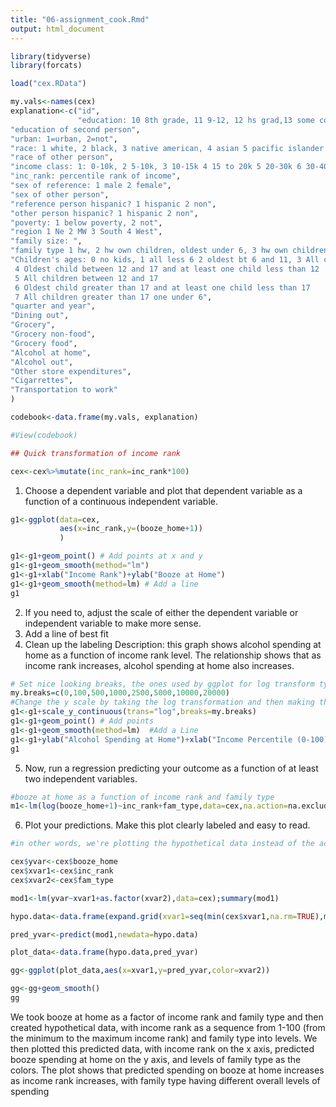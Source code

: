 ```yaml
---
title: "06-assignment_cook.Rmd"
output: html_document
---
```


```r

library(tidyverse)
library(forcats)

load("cex.RData")

my.vals<-names(cex)
explanation<-c("id",
               "education: 10 8th grade, 11 9-12, 12 hs grad,13 some college, 14 assoc, 15 bach 16 masters, 17 prof",
"education of second person",
"urban: 1=urban, 2=not",
"race: 1 white, 2 black, 3 native american, 4 asian 5 pacific islander 6 multi",
"race of other person",
"income class: 1: 0-10k, 2 5-10k, 3 10-15k 4 15 to 20k 5 20-30k 6 30-40k 7 40-50k 8 50-70k 9 70k+",
"inc_rank: percentile rank of income",
"sex of reference: 1 male 2 female",
"sex of other person",
"reference person hispanic? 1 hispanic 2 non",
"other person hispanic? 1 hispanic 2 non",
"poverty: 1 below poverty, 2 not",
"region 1 Ne 2 MW 3 South 4 West",
"family size: ",
"family type 1 hw, 2 hw own children, oldest under 6, 3 hw own children oldest 6-17, 4 hw own children oldest over 17, 5 all other hws, 6 one parent male, kids under 18, 7 one parent female, kids under 18, 8 single, 9 other ",
"Children's ages: 0 no kids, 1 all less 6 2 oldest bt 6 and 11, 3 All children between 6 and 11
 4 Oldest child between 12 and 17 and at least one child less than 12
 5 All children between 12 and 17
 6 Oldest child greater than 17 and at least one child less than 17
 7 All children greater than 17 one under 6",
"quarter and year",
"Dining out",
"Grocery",
"Grocery non-food",
"Grocery food",
"Alcohol at home",
"Alcohol out",
"Other store expenditures",
"Cigarrettes",
"Transportation to work"
)

codebook<-data.frame(my.vals, explanation)

#View(codebook)

## Quick transformation of income rank

cex<-cex%>%mutate(inc_rank=inc_rank*100)
```

1. Choose a dependent variable and plot that dependent variable as a function of a continuous independent variable.
```r
g1<-ggplot(data=cex,
           aes(x=inc_rank,y=(booze_home+1))
           )

g1<-g1+geom_point() # Add points at x and y
g1<-g1+geom_smooth(method="lm")
g1<-g1+xlab("Income Rank")+ylab("Booze at Home")
g1<-g1+geom_smooth(method=lm) # Add a line
g1

```

2. If you need to, adjust the scale of either the dependent variable or independent variable to make more sense. 
3. Add a line of best fit
4. Clean up the labeling
Description: this graph shows alcohol spending at home as a function of income rank level. The relationship shows that as income rank increases, alcohol spending at home also increases.
```r
# Set nice looking breaks, the ones used by ggplot for log transform typically don't work
my.breaks=c(0,100,500,1000,2500,5000,10000,20000)
#Change the y scale by taking the log transformation and then making the breaks the ones we just created
g1<-g1+scale_y_continuous(trans="log",breaks=my.breaks)
g1<-g1+geom_point() # Add points
g1<-g1+geom_smooth(method=lm)  #Add a Line
g1<-g1+ylab("Alcohol Spending at Home")+xlab("Income Percentile (0-100)") #Nice labels
g1

```
5. Now, run a regression predicting your outcome as a function of at least two independent variables. 
```r
#booze at home as a function of income rank and family type
m1<-lm(log(booze_home+1)~inc_rank+fam_type,data=cex,na.action=na.exclude);summary(m1)

```
6. Plot your predictions. Make this plot clearly labeled and easy to read.
```r
#in other words, we're plotting the hypothetical data instead of the actual data

cex$yvar<-cex$booze_home
cex$xvar1<-cex$inc_rank
cex$xvar2<-cex$fam_type

mod1<-lm(yvar~xvar1+as.factor(xvar2),data=cex);summary(mod1)

hypo.data<-data.frame(expand.grid(xvar1=seq(min(cex$xvar1,na.rm=TRUE),max(cex$xvar1,na.rm=TRUE),length=100),xvar2=levels(cex$xvar2)))

pred_yvar<-predict(mod1,newdata=hypo.data)

plot_data<-data.frame(hypo.data,pred_yvar)

gg<-ggplot(plot_data,aes(x=xvar1,y=pred_yvar,color=xvar2))

gg<-gg+geom_smooth()
gg

```
We took booze at home as a factor of income rank and family type and then created hypothetical data, with income rank as a sequence from 1-100 (from the minimum to the maximum income rank) and family type  into levels. We then plotted this predicted data, with income rank on the x axis, predicted booze spending at home on the y axis, and levels of family type as the colors. The plot shows that predicted spending on booze at home increases as income rank increases, with family type having different overall levels of spending
